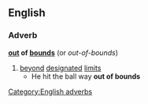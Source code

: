 ==English==
===Adverb===
'''[[out]] of [[bound]]s'''  (or ''out-of-bounds'')
#[[beyond]] [[designated]] [[limit]]s
#* He hit the ball way '''out of bounds'''
[[Category:English adverbs]]